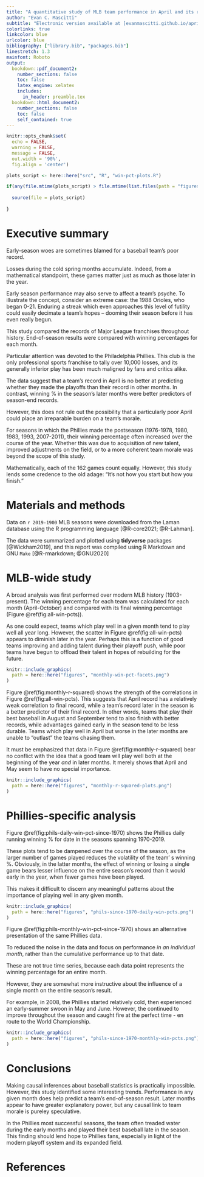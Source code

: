 ```yaml
---
title: "A quantitative study of MLB team performance in April and its relation to season-end results"
author: "Evan C. Mascitti"
subtitle: "Electronic version available at [evanmascitti.github.io/april-study/April-study-final-report.html](https://evanmascitti.github.io/april-study/April-study-final-report.html)"
colorlinks: true
linkcolor: blue
urlcolor: blue
bibliography: ["library.bib", "packages.bib"]
linestretch: 1.3
mainfont: Roboto
output: 
  bookdown::pdf_document2: 
    number_sections: false
    toc: false
    latex_engine: xelatex
    includes:
      in_header: preamble.tex
  bookdown::html_document2: 
    number_sections: false
    toc: false
    self_contained: true
---
```


```r
knitr::opts_chunk$set(
  echo = FALSE,
  warning = FALSE,
  message = FALSE,
  out.width = '90%',
  fig.align = 'center')
```


```r

plots_script <- here::here("src", "R", "win-pct-plots.R")

if(any(file.mtime(plots_script) > file.mtime(list.files(path = "figures", full.names = T)))){
  
  source(file = plots_script)
  
}
```


# Executive summary 


Early-season woes are sometimes blamed for a baseball team's poor record.

Losses during the cold spring months accumulate.
Indeed, from a mathematical standpoint, these games matter just as much as those later in the year. 

Early season performance may also serve to affect a team's psyche. 
To illustrate the concept, consider an extreme case: the 1988 Orioles, who began 0-21. 
Enduring a streak which even approaches this level of futility could easily decimate a team's hopes -- dooming their season before it has even really begun. 



This study compared the records of Major League franchises throughout history. 
End-of-season results were compared with winning percentages for each month.



Particular attention was devoted to the Philadelphia Phillies.
This club is the only professional sports franchise to tally over 10,000 losses, and its generally inferior play has been much maligned by fans and critics alike. 



The data suggest that a team's record in April is no better at predicting whether they made the playoffs than their record in other months. 
In contrast, winning % in the season's later months were better predictors of season-end records.  




However, this does not rule out the possibility that a particularly poor April could place an irreparable burden on a team's morale.



For seasons in which the Phillies made the postseason (1976-1978, 1980, 1983, 1993, 2007-2011), their winning percentage often increased over the course of the year. 
Whether this was due to acquisition of new talent, improved adjustments on the field, or to a more coherent team morale was beyond the scope of this study. 




Mathematically, each of the 162 games count equally. 
However, this study lends some credence to the old adage: "It's not how you start but how you finish."



# Materials and methods 



Data on `r 2019-1900` MLB seasons were downloaded from the Laman database using the R programming language [@R-core2021; @R-Lahman].


The data were summarized and plotted using **tidyverse** packages [@Wickham2019], and this report was compiled using R Markdown and GNU `Make` [@R-rmarkdown; @GNU2020]



# MLB-wide study


A broad analysis was first performed over modern MLB history (1903-present).
The winning percentage for each team was calculated for each month (April-October) and compared with its final winning percentage (Figure \@ref(fig:all-win-pcts)).


As one could expect, teams which play well in a given month tend to play well all year long. 
However, the scatter in Figure \@ref(fig:all-win-pcts) appears to diminish later in the year. 
Perhaps this is a function of good teams improving and adding talent during their playoff push, while poor teams have begun to offload their talent in hopes of rebuilding for the future.


```r
knitr::include_graphics(
  path = here::here("figures", "monthly-win-pct-facets.png")
)
```


Figure \@ref(fig:monthly-r-squared) shows the strength of the correlations in Figure  \@ref(fig:all-win-pcts). This suggests that April record has a relatively weak correlation to final record, while a team's record later in the season is a better predictor of their final record. 
In other words, teams that play their best baseball in August and September tend to also finish with better records, while advantages gained early in the season tend to be less durable. 
Teams which play well in April but worse in the later months are unable to "outlast" the teams chasing them.


It must be emphasized that data in Figure \@ref(fig:monthly-r-squared) bear no conflict with the idea that a good team will play well both at the beginning of the year _and_ in later months. It merely shows that April and May seem to have no special importance. 


```r
knitr::include_graphics(
  path = here::here("figures", "monthly-r-squared-plots.png")
)
```

# Phillies-specific analysis

Figure \@ref(fig:phils-daily-win-pct-since-1970) shows the Phillies daily running winning % for date in the seasons spanning 1970-2019.


These plots tend to be dampened over the course of the season, as the larger number of games played reduces the volatility of the team'
s winning %. Obviously, in the latter months, the effect of winning or losing a single game bears lesser influence on the entire season's record than it would early in the year, when fewer games have been played. 


This makes it difficult to discern any meaningful patterns about the importance of playing well in any given month.


```r
knitr::include_graphics(
  path = here::here("figures", "phils-since-1970-daily-win-pcts.png")
)
```


Figure \@ref(fig:phils-monthly-win-pct-since-1970) shows an alternative presentation of the same Phillies data. 

To reduced the noise in the data and focus on performance _in an individual month_, rather than the cumulative performance up to that date.

These are not true time series, because each data point represents the winning percentage for an entire month. 

However, they are somewhat more instructive about the influence of a single month on the entire season's result.


For example, in 2008, the Phillies started relatively cold, then experienced an early-summer swoon in May and June.
However, the continued to improve throughout the season and caught fire at the perfect time - en route to the World Championship.

```r
knitr::include_graphics(
  path = here::here("figures", "phils-since-1970-monthly-win-pcts.png")
)
```




# Conclusions 


Making causal inferences about baseball statistics is practically impossible. However, this study identified some interesting trends. 
Performance in any given month does help predict a team's end-of-season result. Later months appear to have greater explanatory power, but any causal link to team morale is pureley speculative. 


In the Phillies most successful seasons, the team often treaded water during the early months and played their best baseball late in the season. This finding should lend hope to Phillies fans, especially in light of the modern playoff system and its expanded field.



# References 

